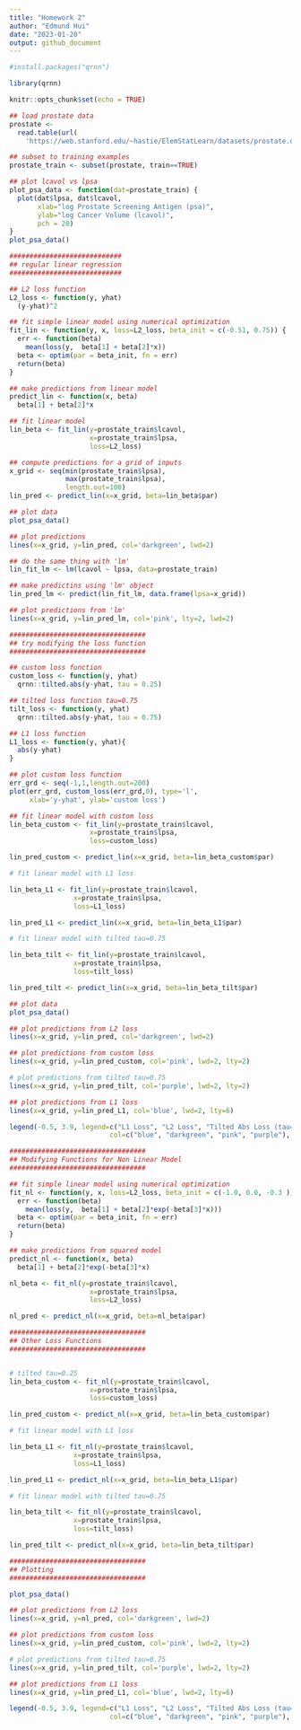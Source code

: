 ```yaml
---
title: "Homework 2"
author: "Edmund Hui"
date: "2023-01-20"
output: github_document
---
```


```r
#install.packages("qrnn")
```
```r
library(qrnn)
```


```r
knitr::opts_chunk$set(echo = TRUE)
```

```r
## load prostate data
prostate <- 
  read.table(url(
    'https://web.stanford.edu/~hastie/ElemStatLearn/datasets/prostate.data'))

## subset to training examples
prostate_train <- subset(prostate, train==TRUE)

## plot lcavol vs lpsa
plot_psa_data <- function(dat=prostate_train) {
  plot(dat$lpsa, dat$lcavol,
       xlab="log Prostate Screening Antigen (psa)",
       ylab="log Cancer Volume (lcavol)",
       pch = 20)
}
plot_psa_data()
```


```r
############################
## regular linear regression
############################

## L2 loss function
L2_loss <- function(y, yhat)
  (y-yhat)^2

## fit simple linear model using numerical optimization
fit_lin <- function(y, x, loss=L2_loss, beta_init = c(-0.51, 0.75)) {
  err <- function(beta)
    mean(loss(y,  beta[1] + beta[2]*x))
  beta <- optim(par = beta_init, fn = err)
  return(beta)
}

## make predictions from linear model
predict_lin <- function(x, beta)
  beta[1] + beta[2]*x

## fit linear model
lin_beta <- fit_lin(y=prostate_train$lcavol,
                    x=prostate_train$lpsa,
                    loss=L2_loss)

## compute predictions for a grid of inputs
x_grid <- seq(min(prostate_train$lpsa),
              max(prostate_train$lpsa),
              length.out=100)
lin_pred <- predict_lin(x=x_grid, beta=lin_beta$par)

## plot data
plot_psa_data()

## plot predictions
lines(x=x_grid, y=lin_pred, col='darkgreen', lwd=2)

## do the same thing with 'lm'
lin_fit_lm <- lm(lcavol ~ lpsa, data=prostate_train)

## make predictins using 'lm' object
lin_pred_lm <- predict(lin_fit_lm, data.frame(lpsa=x_grid))

## plot predictions from 'lm'
lines(x=x_grid, y=lin_pred_lm, col='pink', lty=2, lwd=2)
```


```r
##################################
## try modifying the loss function
##################################

## custom loss function
custom_loss <- function(y, yhat)
  qrnn::tilted.abs(y-yhat, tau = 0.25)

## tilted loss function tau=0.75
tilt_loss <- function(y, yhat)
  qrnn::tilted.abs(y-yhat, tau = 0.75)

## L1 loss function
L1_loss <- function(y, yhat){
  abs(y-yhat)
}

## plot custom loss function
err_grd <- seq(-1,1,length.out=200)
plot(err_grd, custom_loss(err_grd,0), type='l',
     xlab='y-yhat', ylab='custom loss')

## fit linear model with custom loss
lin_beta_custom <- fit_lin(y=prostate_train$lcavol,
                    x=prostate_train$lpsa,
                    loss=custom_loss)

lin_pred_custom <- predict_lin(x=x_grid, beta=lin_beta_custom$par)

# fit linear model with L1 loss 

lin_beta_L1 <- fit_lin(y=prostate_train$lcavol,
                x=prostate_train$lpsa,
                loss=L1_loss)

lin_pred_L1 <- predict_lin(x=x_grid, beta=lin_beta_L1$par)

# fit linear model with tilted tau=0.75

lin_beta_tilt <- fit_lin(y=prostate_train$lcavol,
                x=prostate_train$lpsa,
                loss=tilt_loss)

lin_pred_tilt <- predict_lin(x=x_grid, beta=lin_beta_tilt$par)

## plot data
plot_psa_data()

## plot predictions from L2 loss
lines(x=x_grid, y=lin_pred, col='darkgreen', lwd=2)

## plot predictions from custom loss
lines(x=x_grid, y=lin_pred_custom, col='pink', lwd=2, lty=2)

# plot predictions from tilted tau=0.75
lines(x=x_grid, y=lin_pred_tilt, col='purple', lwd=2, lty=2)

## plot predictions from L1 loss
lines(x=x_grid, y=lin_pred_L1, col='blue', lwd=2, lty=6)

legend(-0.5, 3.9, legend=c("L1 Loss", "L2 Loss", "Tilted Abs Loss (tau=0.25)", "Tilted Abs Loss (tau=0.75)"),
                         col=c("blue", "darkgreen", "pink", "purple"), lty=c(6,1,2,2), cex=0.8)
```
```r
##################################
## Modifying Functions for Non Linear Model
##################################

## fit simple linear model using numerical optimization
fit_nl <- function(y, x, loss=L2_loss, beta_init = c(-1.0, 0.0, -0.3 )) {
  err <- function(beta)
    mean(loss(y,  beta[1] + beta[2]*exp(-beta[3]*x)))
  beta <- optim(par = beta_init, fn = err)
  return(beta)
}

## make predictions from squared model
predict_nl <- function(x, beta)
  beta[1] + beta[2]*exp(-beta[3]*x)

nl_beta <- fit_nl(y=prostate_train$lcavol,
                    x=prostate_train$lpsa,
                    loss=L2_loss)

nl_pred <- predict_nl(x=x_grid, beta=nl_beta$par)
```

```r
##################################
## Other Loss Functions
##################################


# tilted tau=0.25
lin_beta_custom <- fit_nl(y=prostate_train$lcavol,
                    x=prostate_train$lpsa,
                    loss=custom_loss)

lin_pred_custom <- predict_nl(x=x_grid, beta=lin_beta_custom$par)

# fit linear model with L1 loss 

lin_beta_L1 <- fit_nl(y=prostate_train$lcavol,
                x=prostate_train$lpsa,
                loss=L1_loss)

lin_pred_L1 <- predict_nl(x=x_grid, beta=lin_beta_L1$par)

# fit linear model with tilted tau=0.75

lin_beta_tilt <- fit_nl(y=prostate_train$lcavol,
                x=prostate_train$lpsa,
                loss=tilt_loss)

lin_pred_tilt <- predict_nl(x=x_grid, beta=lin_beta_tilt$par)

##################################
## Plotting
##################################

plot_psa_data()

## plot predictions from L2 loss
lines(x=x_grid, y=nl_pred, col='darkgreen', lwd=2)

## plot predictions from custom loss
lines(x=x_grid, y=lin_pred_custom, col='pink', lwd=2, lty=2)

# plot predictions from tilted tau=0.75
lines(x=x_grid, y=lin_pred_tilt, col='purple', lwd=2, lty=2)

## plot predictions from L1 loss
lines(x=x_grid, y=lin_pred_L1, col='blue', lwd=2, lty=6)

legend(-0.5, 3.9, legend=c("L1 Loss", "L2 Loss", "Tilted Abs Loss (tau=0.25)", "Tilted Abs Loss (tau=0.75)"),
                         col=c("blue", "darkgreen", "pink", "purple"), lty=c(6,1,2,2), cex=0.8)

```


